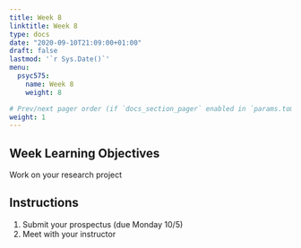 ```yaml
---
title: Week 8
linktitle: Week 8
type: docs
date: "2020-09-10T21:09:00+01:00"
draft: false
lastmod: '`r Sys.Date()`'
menu:
  psyc575:
    name: Week 8
    weight: 8

# Prev/next pager order (if `docs_section_pager` enabled in `params.toml`)
weight: 1
---
```


## Week Learning Objectives

Work on your research project

## Instructions

1. Submit your prospectus (due Monday 10/5)
2. Meet with your instructor
